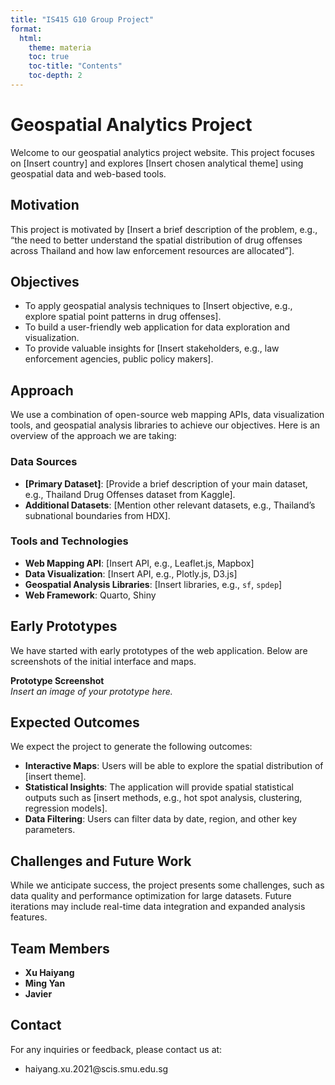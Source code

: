 ```yaml
---
title: "IS415 G10 Group Project"
format:
  html: 
    theme: materia
    toc: true
    toc-title: "Contents"
    toc-depth: 2
---
```


# Geospatial Analytics Project

Welcome to our geospatial analytics project website. This project focuses on \[Insert country\] and explores \[Insert chosen analytical theme\] using geospatial data and web-based tools.

## Motivation

This project is motivated by \[Insert a brief description of the problem, e.g., "the need to better understand the spatial distribution of drug offenses across Thailand and how law enforcement resources are allocated"\].

## Objectives

-   To apply geospatial analysis techniques to \[Insert objective, e.g., explore spatial point patterns in drug offenses\].
-   To build a user-friendly web application for data exploration and visualization.
-   To provide valuable insights for \[Insert stakeholders, e.g., law enforcement agencies, public policy makers\].

## Approach

We use a combination of open-source web mapping APIs, data visualization tools, and geospatial analysis libraries to achieve our objectives. Here is an overview of the approach we are taking:

### Data Sources

-   **\[Primary Dataset\]**: \[Provide a brief description of your main dataset, e.g., Thailand Drug Offenses dataset from Kaggle\].
-   **Additional Datasets**: \[Mention other relevant datasets, e.g., Thailand’s subnational boundaries from HDX\].

### Tools and Technologies

-   **Web Mapping API**: \[Insert API, e.g., Leaflet.js, Mapbox\]
-   **Data Visualization**: \[Insert API, e.g., Plotly.js, D3.js\]
-   **Geospatial Analysis Libraries**: \[Insert libraries, e.g., `sf`, `spdep`\]
-   **Web Framework**: Quarto, Shiny

## Early Prototypes

We have started with early prototypes of the web application. Below are screenshots of the initial interface and maps.

**Prototype Screenshot**\
*Insert an image of your prototype here.*

## Expected Outcomes

We expect the project to generate the following outcomes:

-   **Interactive Maps**: Users will be able to explore the spatial distribution of \[insert theme\].
-   **Statistical Insights**: The application will provide spatial statistical outputs such as \[insert methods, e.g., hot spot analysis, clustering, regression models\].
-   **Data Filtering**: Users can filter data by date, region, and other key parameters.

## Challenges and Future Work

While we anticipate success, the project presents some challenges, such as data quality and performance optimization for large datasets. Future iterations may include real-time data integration and expanded analysis features.

## Team Members

-   **Xu Haiyang**
-   **Ming Yan**
-   **Javier**

## Contact

For any inquiries or feedback, please contact us at:

-   haiyang.xu.2021\@scis.smu.edu.sg

